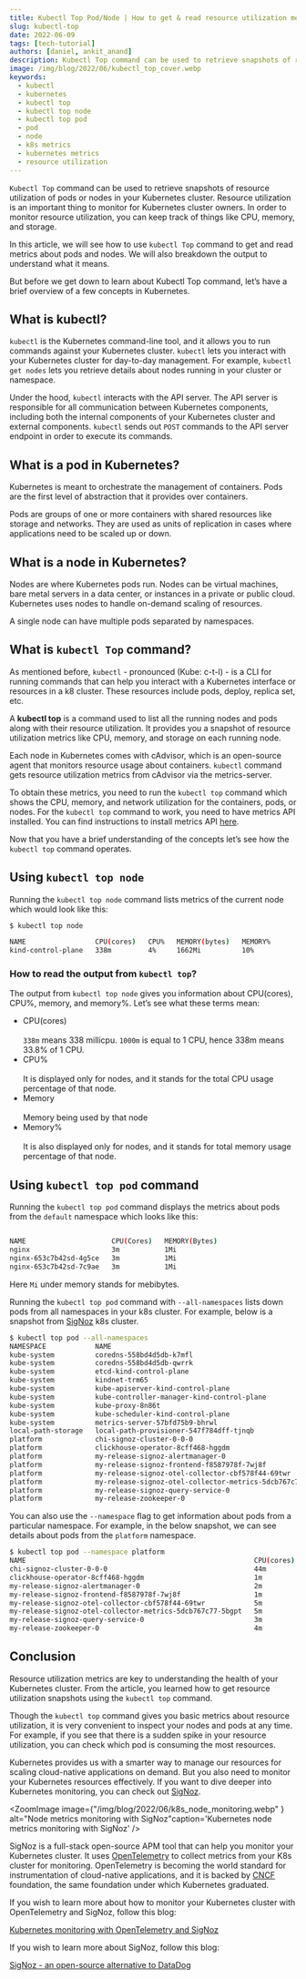 ```yaml
---
title: Kubectl Top Pod/Node | How to get & read resource utilization metrics of K8s?
slug: kubectl-top
date: 2022-06-09
tags: [tech-tutorial]
authors: [daniel, ankit_anand]
description: Kubectl Top command can be used to retrieve snapshots of resource utilization of pods/nodes in your Kubernetes cluster. You can even retrieve metrics information about specific pods or nodes by specifying a namespace...
image: /img/blog/2022/06/kubectl_top_cover.webp
keywords:
  - kubectl
  - kubernetes
  - kubectl top
  - kubectl top node
  - kubectl top pod
  - pod
  - node
  - k8s metrics
  - kubernetes metrics
  - resource utilization
---
```

<head>
  <link rel="canonical" href="https://signoz.io/blog/kubectl-top/"/>
</head>

`Kubectl Top` command can be used to retrieve snapshots of resource utilization of pods or nodes in your Kubernetes cluster. Resource utilization is an important thing to monitor for Kubernetes cluster owners. In order to monitor resource utilization, you can keep track of things like CPU, memory, and storage.



In this article, we will see how to use `kubectl Top` command to get and read metrics about pods and nodes. We will also breakdown the output to understand what it means.

But before we get down to learn about Kubectl Top command, let’s have a brief overview of a few concepts in Kubernetes.

## What is kubectl?

`kubectl` is the Kubernetes command-line tool, and it allows you to run commands against your Kubernetes cluster. `kubectl` lets you interact with your Kubernetes cluster for day-to-day management. For example, `kubectl get nodes` lets you retrieve details about nodes running in your cluster or namespace.

Under the hood, `kubectl` interacts with the API server. The API server is responsible for all communication between Kubernetes components, including both the internal components of your Kubernetes cluster and external components. `kubectl` sends out `POST` commands to the API server endpoint in order to execute its commands.

## What is a pod in Kubernetes?

Kubernetes is meant to orchestrate the management of containers. Pods are the first level of abstraction that it provides over containers.

Pods are groups of one or more containers with shared resources like storage and networks. They are used as units of replication in cases where applications need to be scaled up or down. 

## What is a node in Kubernetes?

Nodes are where Kubernetes pods run. Nodes can be virtual machines, bare metal servers in a data center, or instances in a private or public cloud. Kubernetes uses nodes to handle on-demand scaling of resources.

A single node can have multiple pods separated by namespaces.

## What is `kubectl Top` command?

As mentioned before, `kubectl` - pronounced (Kube: c-t-l) - is a CLI for running commands that can help you interact with a Kubernetes interface or resources in a k8 cluster. These resources include pods, deploy, replica set, etc.

A **kubectl top** is a command used to list all the running nodes and pods along with their resource utilization. It provides you a snapshot of resource utilization metrics like CPU, memory, and storage on each running node.

Each node in Kubernetes comes with cAdvisor, which is an open-source agent that monitors resource usage about containers. `kubectl` command gets resource utilization metrics from cAdvisor via the metrics-server.

To obtain these metrics, you need to run the `kubectl top` command which shows the CPU, memory, and network utilization for the containers, pods, or nodes. For the `kubectl top` command to work, you need to have metrics API installed. You can find instructions to install metrics API <a href = "https://github.com/kubernetes-sigs/metrics-server" rel="noopener noreferrer nofollow" target="_blank">here</a>.

Now that you have a brief understanding of the concepts let’s see how the `kubectl top` command operates. 

## Using `kubectl top node`

Running the `kubectl top node` command lists metrics of the current node which would look like this:

```bash
$ kubectl top node

NAME                 CPU(cores)   CPU%   MEMORY(bytes)   MEMORY%   
kind-control-plane   338m         4%     1662Mi          10%
```

### How to read the output from `kubectl top`?

The output from `kubectl top node` gives you information about CPU(cores), CPU%, memory, and memory%. Let’s see what these terms mean:

- CPU(cores)<br></br>
`338m` means 338 millicpu. `1000m` is equal to 1 CPU, hence 338m means 33.8% of 1 CPU.
- CPU%<br></br>
It is displayed only for nodes, and it stands for the total CPU usage percentage of that node.
- Memory<br></br>
Memory being used by that node
- Memory%<br></br>
It is also displayed only for nodes, and it stands for total memory usage percentage of that node.

## Using `kubectl top pod` command

Running the `kubectl top pod` command displays the metrics about pods from the `default` namespace which looks like this:

```bash

NAME                     CPU(Cores)   MEMORY(Bytes)
nginx                    3m           1Mi
nginx-653c7b42sd-4g5ce   3m           1Mi
nginx-653c7b42sd-7c9ae	 3m	          1Mi
```

Here `Mi` under memory stands for mebibytes.

Running the `kubectl top pod` command with `--all-namespaces` lists down pods from all namespaces in your k8s cluster. For example, below is a snapshot from [SigNoz](https://signoz.io/) k8s cluster.

```bash
$ kubectl top pod --all-namespaces
NAMESPACE            NAME                                                        CPU(cores)   MEMORY(bytes)   
kube-system          coredns-558bd4d5db-k7mfl                                    8m           11Mi            
kube-system          coredns-558bd4d5db-qwrrk                                    8m           12Mi            
kube-system          etcd-kind-control-plane                                     32m          45Mi            
kube-system          kindnet-trm65                                               1m           7Mi             
kube-system          kube-apiserver-kind-control-plane                           105m         408Mi           
kube-system          kube-controller-manager-kind-control-plane                  22m          62Mi            
kube-system          kube-proxy-8n86t                                            2m           17Mi            
kube-system          kube-scheduler-kind-control-plane                           5m           28Mi            
kube-system          metrics-server-57bfd75b9-bhrwl                              5m           14Mi            
local-path-storage   local-path-provisioner-547f784dff-tjnqb                     3m           9Mi             
platform             chi-signoz-cluster-0-0-0                                    43m          149Mi           
platform             clickhouse-operator-8cff468-hggdm                           1m           24Mi            
platform             my-release-signoz-alertmanager-0                            2m           14Mi            
platform             my-release-signoz-frontend-f8587978f-7wj8f                  1m           6Mi             
platform             my-release-signoz-otel-collector-cbf578f44-69twr            4m           52Mi            
platform             my-release-signoz-otel-collector-metrics-5dcb767c77-5bgpt   4m           38Mi            
platform             my-release-signoz-query-service-0                           3m           57Mi            
platform             my-release-zookeeper-0                                      5m           90Mi
```

You can also use the `--namespace` flag to get information about pods from a particular namespace. For example, in the below snapshot, we can see details about pods from the `platform` namespace.

```bash
$ kubectl top pod --namespace platform
NAME                                                        CPU(cores)   MEMORY(bytes)   
chi-signoz-cluster-0-0-0                                    44m          165Mi           
clickhouse-operator-8cff468-hggdm                           1m           24Mi            
my-release-signoz-alertmanager-0                            2m           14Mi            
my-release-signoz-frontend-f8587978f-7wj8f                  1m           6Mi             
my-release-signoz-otel-collector-cbf578f44-69twr            5m           54Mi            
my-release-signoz-otel-collector-metrics-5dcb767c77-5bgpt   5m           38Mi            
my-release-signoz-query-service-0                           3m           57Mi            
my-release-zookeeper-0                                      4m           91Mi
```

## Conclusion

Resource utilization metrics are key to understanding the health of your Kubernetes cluster. From the article, you learned how to get resource utilization snapshots using the `kubectl top` command. 

Though the `kubectl top` command gives you basic metrics about resource utilization, it is very convenient to inspect your nodes and pods at any time. For example, if you see that there is a sudden spike in your resource utilization, you can check which pod is consuming the most resources.

Kubernetes provides us with a smarter way to manage our resources for scaling cloud-native applications on demand. But you also need to monitor your Kubernetes resources effectively. If you want to dive deeper into Kubernetes monitoring, you can check out [SigNoz](https://signoz.io/).


<ZoomImage
    image={"/img/blog/2022/06/k8s_node_monitoring.webp" } alt="Node metrics monitoring with SigNoz"caption='Kubernetes node metrics monitoring with SigNoz'
/>

SigNoz is a full-stack open-source APM tool that can help you monitor your Kubernetes cluster. It uses [OpenTelemetry](https://opentelemetry.io/) to collect metrics from your K8s cluster for monitoring. OpenTelemetry is becoming the world standard for instrumentation of cloud-native applications, and it is backed by [CNCF](https://www.cncf.io/) foundation, the same foundation under which Kubernetes graduated.

If you wish to learn more about how to monitor your Kubernetes cluster with OpenTelemetry and SigNoz, follow this blog:

[Kubernetes monitoring with OpenTelemetry and SigNoz](https://signoz.io/blog/kubernetes-monitoring/)

If you wish to learn more about SigNoz, follow this blog:

[SigNoz - an open-source alternative to DataDog](https://signoz.io/blog/open-source-datadog-alternative/)
